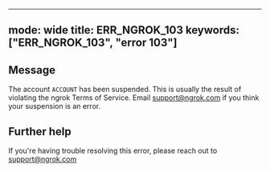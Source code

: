 
---
mode: wide
title: ERR_NGROK_103
keywords: ["ERR_NGROK_103", "error 103"]
---

## Message
The account `ACCOUNT` has been suspended.
This is usually the result of violating the ngrok Terms of Service.
Email support@ngrok.com if you think your suspension is an error.




## Further help
If you're having trouble resolving this error, please reach out to [support@ngrok.com](mailto:support@ngrok.com?subject=Help%20with%20ERR_NGROK_103)

